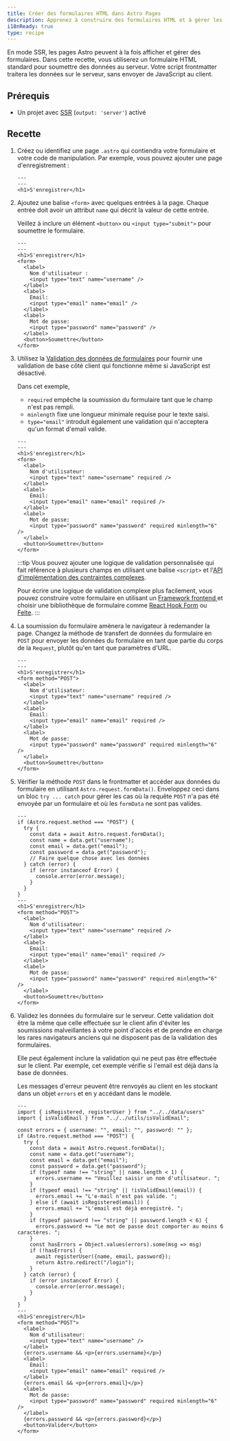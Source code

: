 ```yaml
---
title: Créer des formulaires HTML dans Astro Pages
description: Apprenez à construire des formulaires HTML et à gérer les soumissions dans votre frontmatter.
i18nReady: true
type: recipe
---
```


En mode SSR, les pages Astro peuvent à la fois afficher et gérer des formulaires. Dans cette recette, vous utiliserez un formulaire HTML standard pour soumettre des données au serveur. Votre script frontmatter traitera les données sur le serveur, sans envoyer de JavaScript au client.


## Prérequis
- Un projet avec [SSR](/fr/guides/server-side-rendering/) (`output: 'server'`) activé

## Recette

1. Créez ou identifiez une page `.astro` qui contiendra votre formulaire et votre code de manipulation. Par exemple, vous pouvez ajouter une page d'enregistrement :

    ```astro title="src/pages/register.astro"
    ---
    ---
    <h1>S'enregistrer</h1>
    ```

2. Ajoutez une balise `<form>` avec quelques entrées à la page.  Chaque entrée doit avoir un attribut `name` qui décrit la valeur de cette entrée. 

    Veillez à inclure un élément `<button>` ou `<input type="submit">` pour soumettre le formulaire.

    ```astro title="src/pages/register.astro"
    ---
    ---
    <h1>S'enregistrer</h1>
    <form>
      <label>
        Nom d'utilisateur :
        <input type="text" name="username" />
      </label>
      <label>
        Email:
        <input type="email" name="email" />
      </label>
      <label>
        Mot de passe:
        <input type="password" name="password" />
      </label>
      <button>Soumettre</button>
    </form>
    ```

3. Utilisez la [Validation des données de formulaires](https://developer.mozilla.org/fr-FR/docs/Learn/Forms/Form_validation#utiliser_la_validation_intégrée_au_formulaire) pour fournir une validation de base côté client qui fonctionne même si JavaScript est désactivé.

    Dans cet exemple,
    - `required` empêche la soumission du formulaire tant que le champ n'est pas rempli.  
    - `minlength` fixe une longueur minimale requise pour le texte saisi.
    - `type="email"` introduit également une validation qui n'acceptera qu'un format d'email valide.

    ```astro title="src/pages/register.astro"
    ---
    ---
    <h1>S'enregistrer</h1>
    <form>
      <label>
        Nom d'utilisateur:
        <input type="text" name="username" required />
      </label>
      <label>
        Email:
        <input type="email" name="email" required />
      </label>
      <label>
        Mot de passe:
        <input type="password" name="password" required minlength="6" />
      </label>
      <button>Soumettre</button>
    </form>
    ```
    
    :::tip
    Vous pouvez ajouter une logique de validation personnalisée qui fait référence à plusieurs champs en utilisant une balise `<script>` et l'[API d'implémentation des contraintes complexes](https://developer.mozilla.org/fr/docs/Web/HTML/Constraint_validation#implémenter_des_contraintes_complexes_à_laide_de_lapi).

    Pour écrire une logique de validation complexe plus facilement, vous pouvez construire votre formulaire en utilisant un [Framework frontend ](/fr/core-concepts/framework-components/) et choisir une bibliothèque de formulaire comme [React Hook Form](https://react-hook-form.com/) ou [Felte](https://felte.dev/).
    :::

4. La soumission du formulaire amènera le navigateur à redemander la page. Changez la méthode de transfert de données du formulaire en `POST` pour envoyer les données du formulaire en tant que partie du corps de la `Request`, plutôt qu'en tant que paramètres d'URL.

    ```astro title="src/pages/register.astro" 'method="POST"'
    ---
    ---
    <h1>S'enregistrer</h1>
    <form method="POST">
      <label>
        Nom d'utilisateur:
        <input type="text" name="username" required />
      </label>
      <label>
        Email:
        <input type="email" name="email" required />
      </label>
      <label>
        Mot de passe:
        <input type="password" name="password" required minlength="6" />
      </label>
      <button>Soumettre</button>
    </form>
    ```

5.  Vérifier la méthode `POST` dans le frontmatter et accéder aux données du formulaire en utilisant `Astro.request.formData()`. Enveloppez ceci dans un bloc `try ... catch` pour gérer les cas où la requête `POST` n'a pas été envoyée par un formulaire et où les `formData` ne sont pas valides.

    ```astro title="src/pages/register.astro" ins={2-14} "Astro.request.formData()"
    ---
    if (Astro.request.method === "POST") {
      try {
        const data = await Astro.request.formData();
        const name = data.get("username");
        const email = data.get("email");
        const password = data.get("password");
        // Faire quelque chose avec les données
      } catch (error) {
        if (error instanceof Error) {
          console.error(error.message);
        }
      }
    }
    ---
    <h1>S'enregistrer</h1>
    <form method="POST">
      <label>
        Nom d'utilisateur:
        <input type="text" name="username" required />
      </label>
      <label>
        Email:
        <input type="email" name="email" required />
      </label>
      <label>
        Mot de passe:
        <input type="password" name="password" required minlength="6" />
      </label>
      <button>Soumettre</button>
    </form>
    ```

5. Validez les données du formulaire sur le serveur. Cette validation doit être la même que celle effectuée sur le client afin d'éviter les soumissions malveillantes à votre point d'accès et de prendre en charge les rares navigateurs anciens qui ne disposent pas de la validation des formulaires. 

    Elle peut également inclure la validation qui ne peut pas être effectuée sur le client. Par exemple, cet exemple vérifie si l'email est déjà dans la base de données. 

    Les messages d'erreur peuvent être renvoyés au client en les stockant dans un objet `errors` et en y accédant dans le modèle. 

    ```astro title="src/pages/register.astro" ins={5, 12-22, 41, 46, 51}
    ---
    import { isRegistered, registerUser } from "../../data/users"
    import { isValidEmail } from "../../utils/isValidEmail";

    const errors = { username: "", email: "", password: "" };
    if (Astro.request.method === "POST") {
      try {
        const data = await Astro.request.formData();
        const name = data.get("username");
        const email = data.get("email");
        const password = data.get("password");
        if (typeof name !== "string" || name.length < 1) {
          errors.username += "Veuillez saisir un nom d'utilisateur. ";
        }
        if (typeof email !== "string" || !isValidEmail(email)) {
          errors.email += "L'e-mail n'est pas valide. ";
        } else if (await isRegistered(email)) {
          errors.email += "L'email est déjà enregistré. ";
        }
        if (typeof password !== "string" || password.length < 6) {
          errors.password += "Le mot de passe doit comporter au moins 6 caractères. ";
        }
        const hasErrors = Object.values(errors).some(msg => msg)
        if (!hasErrors) {
          await registerUser({name, email, password});
          return Astro.redirect("/login");
        }
      } catch (error) {
        if (error instanceof Error) {
          console.error(error.message);
        }
      }
    }
    ---
    <h1>S'enregistrer</h1>
    <form method="POST">
      <label>
        Nom d'utilisateur:
        <input type="text" name="username" />
      </label>
      {errors.username && <p>{errors.username}</p>}
      <label>
        Email:
        <input type="email" name="email" required />
      </label>
      {errors.email && <p>{errors.email}</p>}
      <label>
        Mot de passe:
        <input type="password" name="password" required minlength="6" />
      </label>
      {errors.password && <p>{errors.password}</p>}
      <button>Valider</button>
    </form>

    ```
